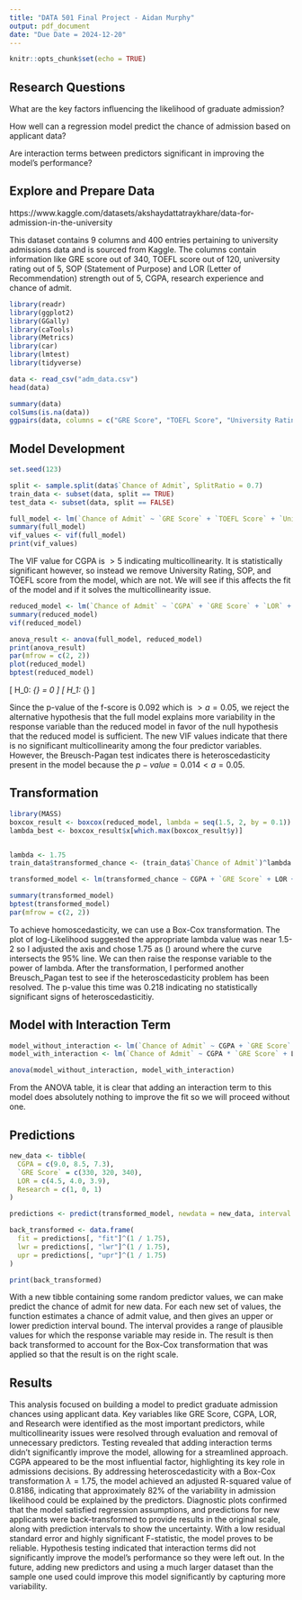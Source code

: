 ```yaml
---
title: "DATA 501 Final Project - Aidan Murphy"
output: pdf_document
date: "Due Date = 2024-12-20"
---
```


```r
knitr::opts_chunk$set(echo = TRUE)
```

## Research Questions

What are the key factors influencing the likelihood of graduate admission?

How well can a regression model predict the chance of admission based on applicant data?

Are interaction terms between predictors significant in improving the model's performance?

## Explore and Prepare Data

https://www.kaggle.com/datasets/akshaydattatraykhare/data-for-admission-in-the-university

This dataset contains 9 columns and 400 entries pertaining to university admissions data and is sourced from Kaggle. The columns contain information like GRE score out of 340, TOEFL score out of 120, university rating out of 5, SOP (Statement of Purpose) and LOR (Letter of Recommendation) strength out of 5, CGPA, research experience and chance of admit.



```r
library(readr)
library(ggplot2)
library(GGally)
library(caTools)
library(Metrics)
library(car)
library(lmtest)
library(tidyverse)

data <- read_csv("adm_data.csv")
head(data)
```


```r
summary(data)
colSums(is.na(data))
ggpairs(data, columns = c("GRE Score", "TOEFL Score", "University Rating", "SOP", "LOR", "CGPA", "Research", "Chance of Admit"))
```

## Model Development

```R
set.seed(123)

split <- sample.split(data$`Chance of Admit`, SplitRatio = 0.7)
train_data <- subset(data, split == TRUE)
test_data <- subset(data, split == FALSE)

full_model <- lm(`Chance of Admit` ~ `GRE Score` + `TOEFL Score` + `University Rating` + SOP + `LOR` + CGPA + Research, data = train_data)
summary(full_model)
vif_values <- vif(full_model)
print(vif_values)
```



The VIF value for CGPA is $> 5$ indicating multicollinearity. It is statistically significant however, so instead we remove University Rating, SOP, and TOEFL score from the model, which are not. We will see if this affects the fit of the model and if it solves the multicollinearity issue.



```r
reduced_model <- lm(`Chance of Admit` ~ `CGPA` + `GRE Score` + `LOR` + `Research`, data = train_data)
summary(reduced_model)
vif(reduced_model)

anova_result <- anova(full_model, reduced_model)
print(anova_result)
par(mfrow = c(2, 2))
plot(reduced_model)
bptest(reduced_model)
```



\[
  H_0: \beta_{\text{extra predictors}} = 0
\]
\[
  H_1: \beta_{\text{extra predictors}} \neq 0
\]  

Since the p-value of the f-score is $0.092$ which is $> a=0.05$, we reject the alternative hypothesis that the full model explains more variability in the response variable than the reduced model in favor of the null hypothesis that the reduced model is sufficient. The new VIF values indicate that there is no significant multicollinearity among the four predictor variables. However, the Breusch-Pagan test indicates there is heteroscedasticity present in the model because the $p-value = 0.014 < a=0.05$.

## Transformation

```R
library(MASS)
boxcox_result <- boxcox(reduced_model, lambda = seq(1.5, 2, by = 0.1))
lambda_best <- boxcox_result$x[which.max(boxcox_result$y)]


lambda <- 1.75
train_data$transformed_chance <- (train_data$`Chance of Admit`)^lambda

transformed_model <- lm(transformed_chance ~ CGPA + `GRE Score` + LOR + Research, data = train_data)

summary(transformed_model)
bptest(transformed_model)
par(mfrow = c(2, 2))
```



To achieve homoscedasticity, we can use a Box-Cox transformation. The plot of log-Likelihood suggested the appropriate lambda value was near 1.5-2 so I adjusted the axis and chose 1.75 as \(\lambda\) around where the curve intersects the 95% line. We can then raise the response variable to the power of lambda. After the transformation, I performed another Breusch_Pagan test to see if the heteroscedasticity problem has been resolved. The p-value this time was 0.218 indicating no statistically significant signs of heteroscedasticitiy. 

## Model with Interaction Term

```r
model_without_interaction <- lm(`Chance of Admit` ~ CGPA + `GRE Score` + LOR + Research, data = train_data)
model_with_interaction <- lm(`Chance of Admit` ~ CGPA * `GRE Score` + LOR + Research, data = train_data)

anova(model_without_interaction, model_with_interaction)
```



From the ANOVA table, it is clear that adding an interaction term to this model does absolutely nothing to improve the fit so we will proceed without one.

## Predictions

```R
new_data <- tibble(
  CGPA = c(9.0, 8.5, 7.3),
  `GRE Score` = c(330, 320, 340),
  LOR = c(4.5, 4.0, 3.9),
  Research = c(1, 0, 1)
)

predictions <- predict(transformed_model, newdata = new_data, interval = "prediction")

back_transformed <- data.frame(
  fit = predictions[, "fit"]^(1 / 1.75),
  lwr = predictions[, "lwr"]^(1 / 1.75),
  upr = predictions[, "upr"]^(1 / 1.75)
)

print(back_transformed)
```



With a new tibble containing some random predictor values, we can make predict the chance of admit for new data. For each new set of values, the function estimates a chance of admit value, and then gives an upper or lower prediction interval bound. The interval provides a range of plausible values for which the response variable may reside in. The result is then back transformed to account for the Box-Cox transformation that was applied so that the result is on the right scale.



## Results

This analysis focused on building a model to predict graduate admission chances using applicant data. Key variables like GRE Score, CGPA, LOR, and Research were identified as the most important predictors, while multicollinearity issues were resolved through evaluation and removal of unnecessary predictors. Testing revealed that adding interaction terms didn’t significantly improve the model, allowing for a streamlined approach. CGPA appeared to be the most influential factor, highlighting its key role in admissions decisions. By addressing heteroscedasticity with a Box-Cox transformation $\lambda = 1.75$, the model achieved an adjusted R-squared value of 0.8186, indicating that approximately 82% of the variability in admission likelihood could be explained by the predictors. Diagnostic plots confirmed that the model satisfied regression assumptions, and predictions for new applicants were back-transformed to provide results in the original scale, along with prediction intervals to show the uncertainty. With a low residual standard error and highly significant F-statistic, the model proves to be reliable. Hypothesis testing indicated that interaction terms did not significantly improve the model's performance so they were left out. In the future, adding new predictors and using a much larger dataset than the sample one used could improve this model significantly by capturing more variability.